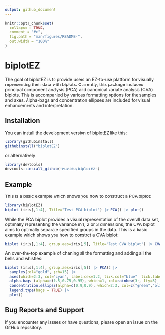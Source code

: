 ```yaml
---
output: github_document
---
```


<!-- README.md is generated from README.Rmd. Please edit that file -->

```r
knitr::opts_chunk$set(
  collapse = TRUE,
  comment = "#>",
  fig.path = "man/figures/README-",
  out.width = "100%"
)
```

# biplotEZ

<!-- badges: start -->
<!-- badges: end -->

The goal of biplotEZ is to provide users an EZ-to-use platform for visually representing their data with biplots.
Currently, this package includes principal component analysis (PCA) and canonical variate analysis (CVA) biplots. This is accompanied by various formatting options for the samples and axes. Alpha-bags and concentration ellipses are included for visual enhancements and interpretation.

## Installation

You can install the development version of biplotEZ like this:

``` r
library(githubinstall)
githubinstall("biplotEZ")
```
or alternatively
``` r
library(devtools)
devtools::install_github("MuViSU/biplotEZ")
```


## Example

This is a basic example which shows you how to construct a PCA biplot:

```r
library(biplotEZ)
biplot (iris[,1:4], Title="Test PCA biplot") |> PCA() |> plot()
```

While the PCA biplot provides a visual representation of the overall data set, optimally representing the variance in 1, 2 or 3 dimensions, the CVA biplot aims to optimally separate specified groups in the data. This is a basic example which shows you how to constrct a CVA biplot:

```r
biplot (iris[,1:4], group.aes=iris[,5], Title="Test CVA biplot") |> CVA() |> plot()
```

An over-the-top example of chaning all the formatting and adding all the bells and whistles:
```r
biplot (iris[,1:4], group.aes=iris[,5]) |> PCA() |> 
  samples(col="gold", pch=15) |>
  axes(which=2:3, col="cyan", label.cex=1.2, tick.col="blue", tick.label=FALSE) |>
  alpha.bags (alpha=c(0.5,0.75,0.95), which=1, col=rainbow(3), lty=3) |>
  concentration.ellipse(alpha=c(0.9,0.9), which=2:3, col=c("green","olivedrab"), lwd=3) |>
  legend.type(bags = TRUE) |>
  plot()
```
## Bug Reports and Support
If you encounter any issues or have questions, please open an issue on the GitHub repository.







